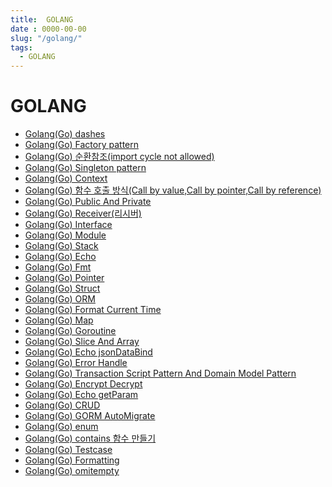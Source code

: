 ```yaml
---
title:  GOLANG
date : 0000-00-00
slug: "/golang/"
tags:
  - GOLANG
---
```


# GOLANG

* [Golang(Go) dashes](2021-08-05-dashes-go.mdx)
* [Golang(Go) Factory pattern](2021-08-12-go-FactoryDesignPattern.mdx)
* [Golang(Go) 순환참조(import cycle not allowed)](2021-08-12-go-importCycleNotAllowed.mdx)
* [Golang(Go) Singleton pattern](2021-08-12-go-singletonDesignPattern.mdx)
* [Golang(Go) Context](2021-08-19-Context.mdx)
* [Golang(Go) 함수 호출 방식(Call by value,Call by pointer,Call by reference)](2021-08-22-go-functionCall.mdx)
* [Golang(Go) Public And Private](2021-08-22-go-publicprivate.mdx)
* [Golang(Go) Receiver(리시버)](2021-08-22-go-Receiver.mdx)
* [Golang(Go) Interface](2022-02-08-go-interface.mdx)
* [Golang(Go) Module](2022-02-09-go-module.mdx)
* [Golang(Go) Stack](2022-02-09-go-stacktrace.mdx)
* [Golang(Go) Echo](2022-02-10-go-echo.mdx)
* [Golang(Go) Fmt](2022-02-13-go-fmt.mdx)
* [Golang(Go) Pointer](2022-02-13-go-pointer.mdx)
* [Golang(Go) Struct](2022-02-13-go-structs.mdx)
* [Golang(Go) ORM](2022-02-15-go-orm.mdx)
* [Golang(Go) Format Current Time](2022-03-09-go-formatCurrentTime.mdx)
* [Golang(Go) Map](2022-03-09-go-map.mdx)
* [Golang(Go) Goroutine](2022-03-09-goroutine.mdx)
* [Golang(Go) Slice And Array](2022-03-23-go-sliceAndArray.mdx)
* [Golang(Go) Echo jsonDataBind](2022-03-23-jsonDataBind-use-echo.mdx)
* [Golang(Go) Error Handle](2022-03-24-go-errorHandle.mdx)
* [Golang(Go) Transaction Script Pattern And Domain Model Pattern](2022-04-03-transactionScriptPattern.mdx)
* [Golang(Go) Encrypt Decrypt](2022-04-05-go-Encrypt-Decrypt.mdx)
* [Golang(Go) Echo getParam](2022-04-18-go-getParam.mdx)
* [Golang(Go) CRUD](2022-04-19-go-CRUD.mdx)
* [Golang(Go) GORM AutoMigrate](2022-04-25-go-gorm-AutoMigrate.mdx)
* [Golang(Go) enum](2022-05-10-go-enum.mdx)
* [Golang(Go) contains 함수 만들기](2022-05-11-logic-contains.mdx)
* [Golang(Go) Testcase](2022-05-23-go-testcase.mdx)
* [Golang(Go) Formatting](2022-05-24-go-Formatting.mdx)
* [Golang(Go) omitempty](2022-06-09-go-omitempty.mdx)

